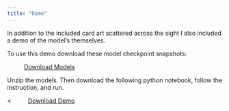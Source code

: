 ```yaml
---
title: "Demo"
---
```


In addition to the included card art scattered across the sight I also included a demo of the model's themselves.

To use this demo download these model checkpoint snapshots:

&nbsp;&nbsp;&nbsp;&nbsp;&nbsp;&nbsp;&nbsp;&nbsp;&nbsp;&nbsp;<a href="models.zip" class="download" title="Download Models Here">Download Models</a>

Unzip the models. Then download the following python notebook, follow the instruction, and run.

<&nbsp;&nbsp;&nbsp;&nbsp;&nbsp;&nbsp;&nbsp;&nbsp;&nbsp;&nbsp;<a href="MTGNet_demo.iypnb" class="download" title="Download Demo Here">Download Demo</a>